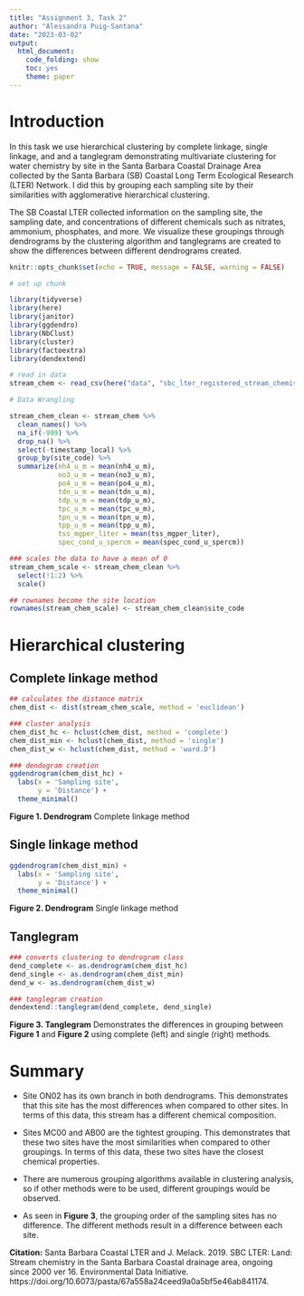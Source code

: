 ```yaml
---
title: "Assignment 3, Task 2"
author: "Alessandra Puig-Santana"
date: "2023-03-02"
output:
  html_document: 
    code_folding: show
    toc: yes
    theme: paper
---
```

# Introduction
In this task we use hierarchical clustering by complete linkage, single linkage, and and a tanglegram demonstrating multivariate clustering for water chemistry by site in the Santa Barbara Coastal Drainage Area collected by the Santa Barbara (SB) Coastal Long Term Ecological Research (LTER) Network. I did this by grouping each sampling site by their similarities with agglomerative hierarchical clustering.

The SB Coastal LTER collected information on the sampling site, the sampling date, and concentrations of different chemicals such as nitrates, ammonium, phosphates, and more. We visualize these groupings through dendrograms by the clustering algorithm and tanglegrams are created to show the differences between different dendrograms created.


```r
knitr::opts_chunk$set(echo = TRUE, message = FALSE, warning = FALSE)

# set up chunk 

library(tidyverse)
library(here)
library(janitor)
library(ggdendro)
library(NbClust)
library(cluster)
library(factoextra)
library(dendextend)

```

```r
# read in data
stream_chem <- read_csv(here("data", "sbc_lter_registered_stream_chemistry.csv"))
```

```r
# Data Wrangling

stream_chem_clean <- stream_chem %>%
  clean_names() %>%
  na_if(-999) %>%
  drop_na() %>% 
  select(-timestamp_local) %>%
  group_by(site_code) %>% 
  summarize(nh4_u_m = mean(nh4_u_m),
            no3_u_m = mean(no3_u_m),
            po4_u_m = mean(po4_u_m),
            tdn_u_m = mean(tdn_u_m),
            tdp_u_m = mean(tdp_u_m),
            tpc_u_m = mean(tpc_u_m),
            tpn_u_m = mean(tpn_u_m),
            tpp_u_m = mean(tpp_u_m),
            tss_mgper_liter = mean(tss_mgper_liter),
            spec_cond_u_spercm = mean(spec_cond_u_spercm))

### scales the data to have a mean of 0
stream_chem_scale <- stream_chem_clean %>% 
  select(!1:2) %>% 
  scale()

## rownames become the site location 
rownames(stream_chem_scale) <- stream_chem_clean$site_code 
```

# Hierarchical clustering
## Complete linkage method
```r
## calculates the distance matrix
chem_dist <- dist(stream_chem_scale, method = 'euclidean')

### cluster analysis
chem_dist_hc <- hclust(chem_dist, method = 'complete')
chem_dist_min <- hclust(chem_dist, method = 'single')
chem_dist_w <- hclust(chem_dist, method = 'ward.D')

### dendogram creation
ggdendrogram(chem_dist_hc) +
  labs(x = 'Sampling site',
       y = 'Distance') +
  theme_minimal()
```


**Figure 1. Dendrogram** Complete linkage method

## Single linkage method 
```r
ggdendrogram(chem_dist_min) +
  labs(x = 'Sampling site',
       y = 'Distance') +
  theme_minimal()
```


**Figure 2. Dendrogram** Single linkage method

## Tanglegram
```r
### converts clustering to dendrogram class
dend_complete <- as.dendrogram(chem_dist_hc)
dend_single <- as.dendrogram(chem_dist_min)
dend_w <- as.dendrogram(chem_dist_w)

### tanglegram creation
dendextend::tanglegram(dend_complete, dend_single)
```

**Figure 3. Tanglegram** Demonstrates the differences in grouping between **Figure 1** and **Figure 2** using complete (left) and single (right) methods.

# Summary 
* Site ON02 has its own branch in both dendrograms. This demonstrates that this site has the most differences when compared to other sites. In terms of this data, this stream has a different chemical composition. 

* Sites MC00 and AB00 are the tightest grouping. This demonstrates that these two sites have the most similarities when compared to other groupings. In terms of this data, these two sites have the closest chemical properties. 

* There are numerous grouping algorithms available in clustering analysis, so if other methods were to be used, different groupings would be observed.

* As seen in **Figure 3**, the grouping order of the sampling sites has no difference. The different methods result in a difference between each site. 


**Citation:** Santa Barbara Coastal LTER and J. Melack. 2019. SBC LTER: Land: Stream chemistry in the Santa Barbara Coastal drainage area, ongoing since 2000 ver 16. Environmental Data Initiative. https://doi.org/10.6073/pasta/67a558a24ceed9a0a5bf5e46ab841174.
